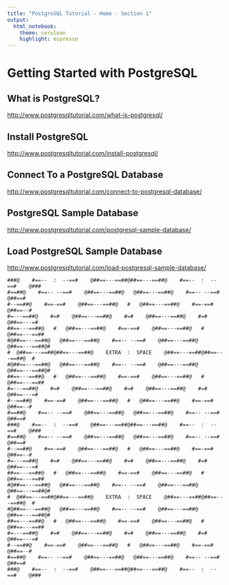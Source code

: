 ```yaml
---
title: "PostgreSQL Tutorial - Home - Section 1"
output: 
  html_notebook:
    theme: cerulean
    highlight: espresso
---
```


# Getting Started with PostgreSQL

## What is PostgreSQL?

[http://www.postgresqltutorial.com/what-is-postgresql/](http://www.postgresqltutorial.com/what-is-postgresql/)

## Install PostgreSQL

[http://www.postgresqltutorial.com/install-postgresql/](http://www.postgresqltutorial.com/install-postgresql/)

## Connect To a PostgreSQL Database

[http://www.postgresqltutorial.com/connect-to-postgresql-database/](http://www.postgresqltutorial.com/connect-to-postgresql-database/)

## PostgreSQL Sample Database

[http://www.postgresqltutorial.com/postgresql-sample-database/](http://www.postgresqltutorial.com/postgresql-sample-database/)

## Load PostgreSQL Sample Database

[http://www.postgresqltutorial.com/load-postgresql-sample-database/](http://www.postgresqltutorial.com/load-postgresql-sample-database/)


```
###@    #==--  :  --==#    @##==---==##@##==---==##@    #==--  :  --==#    @###
#==##@    #==-- --==#    @##==---==##@   @##==---==##@    #==-- --==#    @##==#
#--==##@    #==-==#    @##==---==##@   #   @##==---==##@    #==-==#    @##==--#
#=---==##@    #=#    @##==---==##@    #=#    @##==---==##@    #=#    @##==---=#
##==---==##@   #   @##==---==##@    #==-==#    @##==---==##@   #   @##==---==##
#@##==---==##@   @##==---==##@    #==-- --==#    @##==---==##@   @##==---==##@#
#  @##==---==##@##==---==##@    EXTRA  :  SPACE    @##==---==##@##==---==##@  #
#@##==---==##@   @##==---==##@    #==-- --==#    @##==---==##@   @##==---==##@#
##==---==##@   #   @##==---==##@    #==-==#    @##==---==##@   #   @##==---==##
#=---==##@    #=#    @##==---==##@    #=#    @##==---==##@    #=#    @##==---=#
#--==##@    #==-==#    @##==---==##@   #   @##==---==##@    #==-==#    @##==--#
#==##@    #==-- --==#    @##==---==##@   @##==---==##@    #==-- --==#    @##==#
###@    #==--  :  --==#    @##==---==##@##==---==##@    #==--  :  --==#    @###
#==##@    #==-- --==#    @##==---==##@   @##==---==##@    #==-- --==#    @##==#
#--==##@    #==-==#    @##==---==##@   #   @##==---==##@    #==-==#    @##==--#
#=---==##@    #=#    @##==---==##@    #=#    @##==---==##@    #=#    @##==---=#
##==---==##@   #   @##==---==##@    #==-==#    @##==---==##@   #   @##==---==##
#@##==---==##@   @##==---==##@    #==-- --==#    @##==---==##@   @##==---==##@#
#  @##==---==##@##==---==##@    EXTRA  :  SPACE    @##==---==##@##==---==##@  #
#@##==---==##@   @##==---==##@    #==-- --==#    @##==---==##@   @##==---==##@#
##==---==##@   #   @##==---==##@    #==-==#    @##==---==##@   #   @##==---==##
#=---==##@    #=#    @##==---==##@    #=#    @##==---==##@    #=#    @##==---=#
#--==##@    #==-==#    @##==---==##@   #   @##==---==##@    #==-==#    @##==--#
#==##@    #==-- --==#    @##==---==##@   @##==---==##@    #==-- --==#    @##==#
###@    #==--  :  --==#    @##==---==##@##==---==##@    #==--  :  --==#    @###
```

